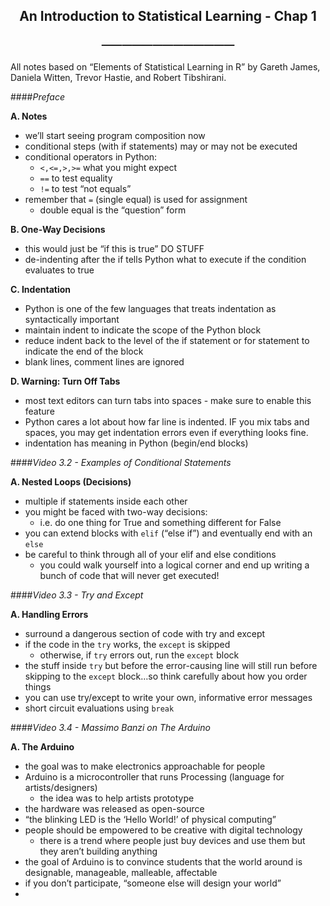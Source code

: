 <center> <h2>An Introduction to Statistical Learning - Chap 1</h2> </center>
<center> <h3>---------------------------------------</h3> </center>

All notes based on "Elements of Statistical Learning in R" by Gareth James, Daniela Witten, Trevor Hastie, and Robert Tibshirani.

####*Preface*

**A. Notes**

- we'll start seeing program composition now
- conditional steps (with if statements) may or may not be executed
- conditional operators in Python:
    - ```<,<=,>,>=``` what you might expect
    - ```==``` to test equality
    - ```!=``` to test "not equals"
- remember that ```=``` (single equal) is used for assignment
    - double equal is the "question" form

**B. One-Way Decisions**

- this would just be "if this is true" DO STUFF
- de-indenting after the if tells Python what to execute if the condition evaluates to true

**C. Indentation**

- Python is one of the few languages that treats indentation as syntactically important
- maintain indent to indicate the scope of the Python block
- reduce indent back to the level of the if statement or for statement to indicate the end of the block
- blank lines, comment lines are ignored

**D. Warning: Turn Off Tabs**

- most text editors can turn tabs into spaces - make sure to enable this feature
- Python cares a lot about how far line is indented. IF you mix tabs and spaces, you may get indentation errors even if everything looks fine.
- indentation has meaning in Python (begin/end blocks)

####*Video 3.2 - Examples of Conditional Statements*

**A. Nested Loops (Decisions)**

- multiple if statements inside each other
- you might be faced with two-way decisions:
    - i.e. do one thing for True and something different for False
- you can extend blocks with ```elif``` ("else if") and eventually end with an ```else```
- be careful to think through all of your elif and else conditions
    - you could walk yourself into a logical corner and end up writing a bunch of code that will never get executed!

####*Video 3.3 - Try and Except*

**A. Handling Errors**

- surround a dangerous section of code with try and except
- if the code in the ```try``` works, the ```except``` is skipped
    - otherwise, if ```try``` errors out, run the ```except``` block
- the stuff inside ```try``` but before the error-causing line will still run before skipping to the ```except``` block...so think carefully about how you order things
- you can use try/except to write your own, informative error messages
- short circuit evaluations using ```break```

####*Video 3.4 - Massimo Banzi on The Arduino*

**A. The Arduino**

- the goal was to make electronics approachable for people
- Arduino is a microcontroller that runs Processing (language for artists/designers)
    - the idea was to help artists prototype
- the hardware was released as open-source
- "the blinking LED is the 'Hello World!' of physical computing"
- people should be empowered to be creative with digital technology
    - there is a trend where people just buy devices and use them but they aren't building anything
- the goal of Arduino is to convince students that the world around is designable, manageable, malleable, affectable
- if you don't participate, "someone else will design your world"
- 

